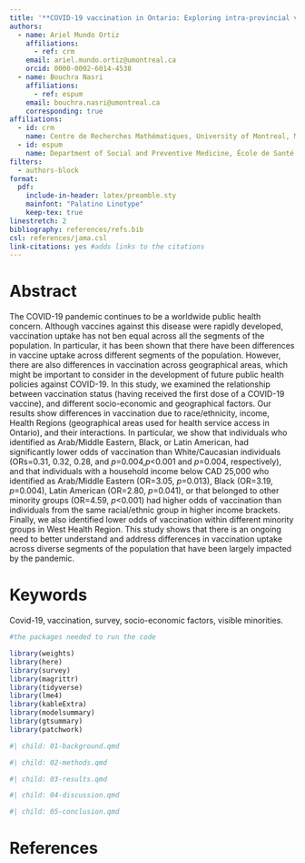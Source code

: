 ```yaml
---
title: '**COVID-19 vaccination in Ontario: Exploring intra-provincial variations within Health Regions and socio-economic strata**'
authors:
  - name: Ariel Mundo Ortiz
    affiliations:
      - ref: crm
    email: ariel.mundo.ortiz@umontreal.ca
    orcid: 0000-0002-6014-4538
  - name: Bouchra Nasri
    affiliations:
      - ref: espum
    email: bouchra.nasri@umontreal.ca
    corresponding: true
affiliations:
  - id: crm
    name: Centre de Recherches Mathématiques, University of Montreal, Montréal, Canada
  - id: espum
    name: Department of Social and Preventive Medicine, École de Santé Publique, University of Montreal, Montréal, Canada 
filters:
  - authors-block
format: 
  pdf:
    include-in-header: latex/preamble.sty
    mainfont: "Palatino Linotype"
    keep-tex: true
linestretch: 2
bibliography: references/refs.bib
csl: references/jama.csl
link-citations: yes #adds links to the citations
---
```



# Abstract

The COVID-19 pandemic continues to be a worldwide public health concern. Although vaccines against this disease were rapidly developed, vaccination uptake has not ben equal across all the segments of the population. In particular, it has been shown that there have been differences in vaccine uptake across different segments of the population. However, there are also differences in vaccination across geographical areas, which might be important to consider in the development of future public health policies against COVID-19. In this study, we examined the relationship between vaccination status (having received the first dose of a COVID-19 vaccine), and different socio-economic and geographical factors. Our results show differences in vaccination due to race/ethnicity, income, Health Regions (geographical areas used for health service access in Ontario), and their interactions. In particular, we show
that individuals who identified as Arab/Middle Eastern, Black, or Latin American, had significantly lower odds of vaccination than White/Caucasian individuals (ORs=0.31, 0.32, 0.28, and _p_=0.004,_p_<0.001 and _p_=0.004, respectively), and that individuals with a household income below CAD 25,000 who identified as Arab/Middle Eastern (OR=3.05, _p_=0.013), Black (OR=3.19, _p_=0.004), Latin American (OR=2.80, _p_=0.041), or that belonged to other minority groups  (OR=4.59, _p_<0.001) had higher odds of vaccination than individuals from the same racial/ethnic group in higher income brackets. Finally, we also identified lower odds of vaccination within different minority groups in West Health Region. This study shows that there is an ongoing need to better understand and address differences in vaccination uptake across diverse segments of the population that have been largely impacted by the pandemic.


# Keywords {-}

Covid-19, vaccination, survey, socio-economic factors, visible minorities.

```r
#the packages needed to run the code

library(weights)
library(here)
library(survey)
library(magrittr)
library(tidyverse)
library(lme4)
library(kableExtra)
library(modelsummary)
library(gtsummary)
library(patchwork)

```



```r
#| child: 01-background.qmd
```


```r
#| child: 02-methods.qmd
```


```r
#| child: 03-results.qmd
```


```r
#| child: 04-discussion.qmd
```


```r
#| child: 05-conclusion.qmd
```

# References

::: {#refs}
:::